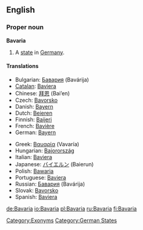 ==English==
{{wikipedia}}

===Proper noun===
'''Bavaria'''

# A [[state]] in [[Germany]].

====Translations====
{{trans-top|state in Germany}}
*Bulgarian: [[Бавария]] (Bavárija) {{f}}
*[[Catalan]]: [[Baviera]]
*Chinese: [[拜恩]] (Bai’en)
*Czech: [[Bavorsko]] {{n}}
*Danish: [[Bayern]]
*Dutch: [[Beieren]] {{n}}
*Finnish: [[Baijeri]]
*French: [[Bavière]] {{f}}
*German: [[Bayern]] {{n}}
{{trans-mid}}
*Greek: [[Βαυαρία]] (Vavaría) {{f}}
*Hungarian: [[Bajorország]]
*Italian: [[Baviera]] {{f}}
*Japanese: [[バイエルン]] (Baierun)
*Polish: [[Bawaria]] {{f}}
*Portuguese: [[Baviera]] {{f}}
*Russian: [[Бавария]] (Bavárija) {{f}}
*Slovak: [[Bavorsko]] {{n}}
*Spanish: [[Baviera]] {{f}}
{{trans-bottom}}

[[Category:Exonyms]]
[[Category:German States]]

[[de:Bavaria]]
[[io:Bavaria]]
[[pl:Bavaria]]
[[ru:Bavaria]]
[[fi:Bavaria]]